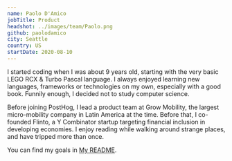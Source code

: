 ```yaml
---
name: Paolo D'Amico
jobTitle: Product
headshot: ../images/team/Paolo.png
github: paolodamico
city: Seattle
country: US
startDate: 2020-08-10
---
```


I started coding when I was about 9 years old, starting with the very basic LEGO RCX & Turbo Pascal language. I always enjoyed learning new languages, frameworks or technologies on my own, especially with a good book. Funnily enough, I decided not to study computer science.

Before joining PostHog, I lead a product team at Grow Mobility, the largest micro-mobility company in Latin America at the time. Before that, I co-founded Flinto, a Y Combinator startup targeting financial inclusion in developing economies. I enjoy reading while walking around strange places, and have tripped more than once.

You can find my goals in [My README](/handbook/company/team/paolo-damico).
